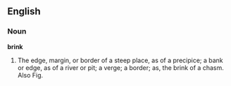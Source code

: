 ==English==

===Noun===

'''brink'''

#The edge, margin, or border of a steep place, as of a precipice; a bank or edge, as of a river or pit; a verge; a border; as, the brink of a chasm. Also Fig.